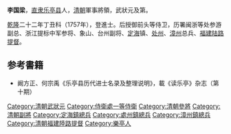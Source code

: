 {{Otheruses|李国梁|other=同名或類似名的其它條目描述}}
'''李国梁'''，[[直隶|直隶]][[乐亭县|乐亭县]]人，[[清朝|清朝]]軍事將領，武狀元及第。

[[乾隆|乾隆]]二十二年丁丑科（1757年），登進士。后授御前头等侍卫，历署闽浙等处参游副总、浙江提标中军参将、象山、台州副将、[[定海|定海]]镇、[[处州|处州]]、[[漳州|漳州]]总兵、[[福建陆路提督|福建陆路提督]]。

== 参考書籍 ==
*阚方正、何宗禹《乐亭县历代进士名录及整理说明》，載《读乐亭》杂志（第十期）
{{清朝人物小作品}}
{{乾隆二十二年丁丑科武殿試金榜}}
{{DEFAULTSORT:Li李}}
[[Category:清朝武狀元|Category:清朝武狀元]]
[[Category:侍衛處一等侍衛|Category:侍衛處一等侍衛]]
[[Category:清朝參將|Category:清朝參將]]
[[Category:清朝副將|Category:清朝副將]]
[[Category:定海鎮總兵|Category:定海鎮總兵]]
[[Category:處州鎮總兵|Category:處州鎮總兵]]
[[Category:漳州鎮總兵|Category:漳州鎮總兵]]
[[Category:清朝福建陸路提督|Category:清朝福建陸路提督]]
[[Category:樂亭人|Category:樂亭人]]